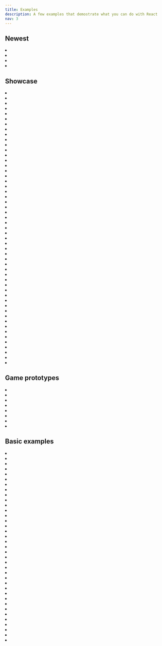 ```yaml
---
title: Examples
description: A few examples that demostrate what you can do with React Three Fiber
nav: 3
---
```


## Newest

<Grid focus>
  <li>
    <Sandbox id="l4klb" />
  </li>
  <li>
    <Sandbox id="4m0d0" />
  </li>
  <li>
    <Sandbox id="ls503" />
  </li>
  <li>
    <Sandbox id="n60qg" />
  </li>
</Grid>

## Showcase

<Grid cols={4}>
  <li>
    <Sandbox id="gsm1y" />
  </li>
  <li>
    <Sandbox id="x8gvs" />
  </li>
  <li>
    <Sandbox id="yjhzv" />
  </li>
  <li>
    <Sandbox id="kv7tv" />
  </li>
  <li>
    <Sandbox id="kud9p" />
  </li>
  <li>
    <Sandbox id="zgsyn" />
  </li>
  <li>
    <Sandbox id="i6t0j" />
  </li>
  <li>
    <Sandbox id="h8o2d" />
  </li>
  <li>
    <Sandbox id="ni6v4" />
  </li>
  <li>
    <Sandbox id="wu51m" />
  </li>
  <li>
    <Sandbox id="zxpv7" />
  </li>
  <li>
    <Sandbox id="9keg6" />
  </li>
  <li>
    <Sandbox id="pz0q6" />
  </li>
  <li>
    <Sandbox id="9b56t" />
  </li>
  <li>
    <Sandbox id="tu24h" />
  </li>
  <li>
    <Sandbox id="qxjoj" />
  </li>
  <li>
    <Sandbox id="qf8d0" />
  </li>
  <li>
    <Sandbox id="jz9l97qn89" />
  </li>
  <li>
    <Sandbox id="prb9t" />
  </li>
  <li>
    <Sandbox id="pecl6" />
  </li>
  <li>
    <Sandbox id="sbf2i" />
  </li>
  <li>
    <Sandbox id="dvokj" />
  </li>
  <li>
    <Sandbox id="bfplr" />
  </li>
  <li>
    <Sandbox id="c671i" />
  </li>
  <li>
    <Sandbox id="nsb7f" />
  </li>
  <li>
    <Sandbox id="wsg13" />
  </li>
  <li>
    <Sandbox id="32zuv" />
  </li>
  <li>
    <Sandbox id="t4l0f" />
  </li>
  <li>
    <Sandbox id="wdzv4" />
  </li>
  <li>
    <Sandbox id="6hi1y" />
  </li>
  <li>
    <Sandbox id="9p4j7" />
  </li>
  <li>
    <Sandbox id="1sccp" />
  </li>
  <li>
    <Sandbox id="q23sw" />
  </li>
  <li>
    <Sandbox id="gpioq" />
  </li>
  <li>
    <Sandbox id="f5sgi" />
  </li>
  <li>
    <Sandbox id="3rjsl" />
  </li>
  <li>
    <Sandbox id="4j2q2" />
  </li>
  <li>
    <Sandbox id="mvkqs" />
  </li>
  <li>
    <Sandbox id="dh2jc" />
  </li>
  <li>
    <Sandbox id="gkfhr" />
  </li>
  <li>
    <Sandbox id="0buje" />
  </li>
  <li>
    <Sandbox id="9eeo2" />
  </li>
  <li>
    <Sandbox id="5oufp" />
  </li>
  <li>
    <Sandbox id="0n9it" />
  </li>
  <li>
    <Sandbox id="f1ixt" />
  </li>
  <li>
    <Sandbox id="7psew" />
  </li>
  <li>
    <Sandbox id="vl221" />
  </li>
  <li>
    <Sandbox id="oep9o" />
  </li>
  <li>
    <Sandbox id="w633u" />
  </li>
  <li>
    <Sandbox id="kmb9i" />
  </li>
  <li>
    <Sandbox id="tx1pq" />
  </li>
  <li>
    <Sandbox id="ddk57" />
  </li>
  <li>
    <Sandbox id="jflps" />
  </li>
</Grid>

## Game prototypes

<Grid>
  <li>
    <Sandbox id="lo6kp" occlude />
  </li>
  <li>
    <Sandbox id="rmfcq" occlude />
  </li>
  <li>
    <Sandbox id="i2160" occlude />
  </li>
  <li>
    <Sandbox id="vkgi6" occlude />
  </li>
  <li>
    <Sandbox id="2yqpv" occlude />
  </li>
  <li>
    <Sandbox id="0mgum" occlude />
  </li>
  <li>
    <Sandbox id="66cd7" occlude />
  </li>
  <li>
    <Sandbox id="ebr0x" occlude />
  </li>
</Grid>

## Basic examples

<Grid>
  <li>
    <Sandbox id="rrppl0y8l4" occlude />
  </li>
  <li>
    <Sandbox id="btsbj" occlude />
  </li>
  <li>
    <Sandbox id="rz2g0" occlude />
  </li>
  <li>
    <Sandbox id="8fo01" occlude />
  </li>
  <li>
    <Sandbox id="7duy8" occlude />
  </li>
  <li>
    <Sandbox id="k8phr" occlude />
  </li>
  <li>
    <Sandbox id="dix1y" occlude />
  </li>
  <li>
    <Sandbox id="zcuqh" occlude />
  </li>
  <li>
    <Sandbox id="7ucso" occlude />
  </li>
  <li>
    <Sandbox id="py4db" occlude />
  </li>
  <li>
    <Sandbox id="hf1cs" occlude />
  </li>
  <li>
    <Sandbox id="39hg8" occlude />
  </li>
  <li>
    <Sandbox id="wbrfs" occlude />
  </li>
  <li>
    <Sandbox id="itfgk" occlude />
  </li>
  <li>
    <Sandbox id="iup24" occlude />
  </li>
  <li>
    <Sandbox id="zu2wo" occlude />
  </li>
  <li>
    <Sandbox id="1g4qq" occlude />
  </li>
  <li>
    <Sandbox id="z8e6m" occlude />
  </li>
  <li>
    <Sandbox id="h545c" occlude />
  </li>
  <li>
    <Sandbox id="0k27n" occlude />
  </li>
  <li>
    <Sandbox id="d36mw" occlude />
  </li>
  <li>
    <Sandbox id="h873k" occlude />
  </li>
  <li>
    <Sandbox id="08s1u" occlude />
  </li>
  <li>
    <Sandbox id="wvgxp" occlude />
  </li>
  <li>
    <Sandbox id="5xho4" occlude />
  </li>
  <li>
    <Sandbox id="mbfzf" occlude />
  </li>
  <li>
    <Sandbox id="mkq8e" occlude />
  </li>
  <li>
    <Sandbox id="12nmp" occlude />
  </li>
  <li>
    <Sandbox id="6oei7" occlude />
  </li>
  <li>
    <Sandbox id="3k4g6" occlude />
  </li>
  <li>
    <Sandbox id="3878x" occlude />
  </li>
  <li>
    <Sandbox id="1b40u" occlude />
  </li>
  <li>
    <Sandbox id="0ycwe" occlude />
  </li>
  <li>
    <Sandbox id="veyr7" occlude />
  </li>
  <li>
    <Sandbox id="enx1u" occlude />
  </li>
  <li>
    <Sandbox id="yup2o" occlude />
  </li>
  <li>
    <Sandbox id="ib0jc" occlude />
  </li>
</Grid>
